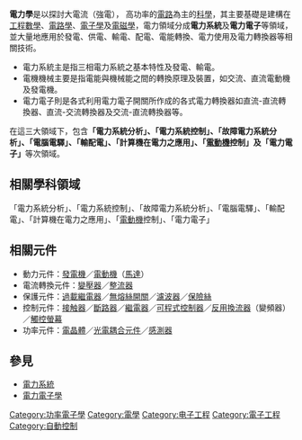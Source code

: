 {{電子學}}

'''電力學'''是以探討大電流（強電）， 高功率的[[電路|電路]]為主的[[科學|科學]]，其主要基礎是建構在[[工程數學|工程數學]]、[[電路學|電路學]]、[[電子學|電子學]]及[[電磁學|電磁學]]，電力領域分成'''電力系統'''及'''電力電子'''等領域，並大量地應用於發電、供電、輸電、配電、電能轉換、電力使用及電力轉換器等相關技術。

*電力系統主是指三相電力系統之基本特性及發電、輸電。
*電機機械主要是指電能與機械能之間的轉換原理及裝置，如交流、直流電動機及發電機。
*電力電子則是各式利用電力電子開關所作成的各式電力轉換器如直流-直流轉換器、直流-交流轉換器及交流-直流轉換器等。

在這三大領域下，包含'''「電力系統分析」、「電力系統控制」、「故障電力系統分析」、「電腦電驛」、「輸配電」、「計算機在電力之應用」、「[[電動機|電動機]]控制」及「電力電子」'''等次領域。

==相關學科領域==

「電力系統分析」、「電力系統控制」、「故障電力系統分析」、「電腦電驛」、「輸配電」、「計算機在電力之應用」、「[[電動機|電動機]]控制」、「電力電子」

==相關元件==
* 動力元件：[[發電機|發電機]]／[[電動機|電動機]]（[[馬達|馬達]]）
* 電流轉換元件：[[變壓器|變壓器]]／[[整流器|整流器]]
* 保護元件：[[過載繼電器|過載繼電器]]／[[無熔絲開關|無熔絲開關]]／[[濾波器|濾波器]]／[[保險絲|保險絲]]
* 控制元件：[[接触器|接触器]]／[[斷路器|斷路器]]／[[繼電器|繼電器]]／[[可程式控制器|可程式控制器]]／[[反用換流器|反用換流器]]（變頻器）／[[觸控螢幕|觸控螢幕]] 
* 功率元件：[[電晶體|電晶體]]／[[光電耦合元件|光電耦合元件]]／[[感測器|感測器]]

==參見==
* [[電力系統|電力系統]]
* [[電力電子學|電力電子學]]

{{科學小作品}}
{{Electronics-stub}}
{{電學}}

[[Category:功率電子學|Category:功率電子學]]
[[Category:電學|Category:電學]]
[[Category:电子工程|Category:电子工程]]
[[Category:電子工程|Category:電子工程]]
[[Category:自動控制|Category:自動控制]]